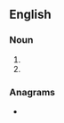 ==English==

===Noun===
{{head|en|noun plural form}}

# {{plural of|auntie|lang=en}}
# {{plural of|aunty|lang=en}}

===Anagrams===
* {{anagrams|en|Uniates|sinuate|suanite}}